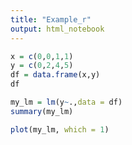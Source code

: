```yaml
---
title: "Example_r"
output: html_notebook
---
```



```r
x = c(0,0,1,1) 
y = c(0,2,4,5)
df = data.frame(x,y)
df
```

```r
my_lm = lm(y~.,data = df)
summary(my_lm)
```

```r
plot(my_lm, which = 1)
```




